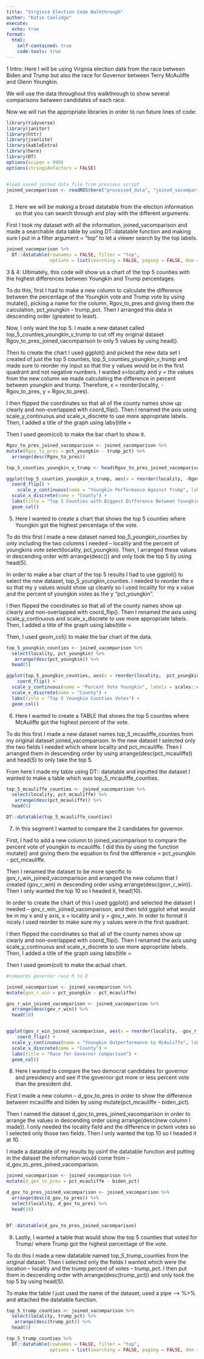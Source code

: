 ```yaml
---
title: "Virginia Election Code Walkthrough"
author: "Katie Coolidge"
execute:
  echo: true
format:
  html:
    self-contained: true
    code-tools: true
---
```


1 Intro: Here I will be using Virginia election data from the race between Biden and Trump but also the race for Governor between Terry McAuliffe and Glenn Youngkin. 

We will use the data throughout this walkthrough to show several comparisons between candidates of each race.

Now we will run the appropriate libraries in order to run future lines of code:

```r


library(tidyverse)
library(janitor)
library(httr)
library(jsonlite)
library(kableExtra)
library(here)
library(DT)
options(scipen = 999)
options(stringsAsFactors = FALSE)


#load saved joined data file from previous script
joined_vacomparison <- readRDS(here("processed_data", "joined_vacomparison.rds"))



```



2. Here we will be making a broad datatable from the election information so that you can search through and play with the different arguments. 

First I took my dataset with all the information, joined_vacomparison and made a searchable data table by using DT::datatable function and making sure I put in a filter argument = "top" to let a viewer search by the top labels.

```r
joined_vacomparison %>% 
  DT::datatable(rownames = FALSE, filter = "top",
                options = list(searching = FALSE, paging = FALSE, dom = "tip")) 


```



3 & 4: Ultimately, this code will show us a chart of the top 5 counties with the highest differences between Youngkin and Trump percentages. 

To do this, first I had to make a new column to calculate the difference between the percentage of the Youngkin vote and Trump vote by using mutate(), picking a name for the column, Rgov_to_pres and giving them the calculation, pct_youngkin - trump_pct. Then I arranged this data in descending order (greatest to least).

Now, I only want the top 5. I made a new dataset called top_5_counties_youngkin_v_trump to cut off my original dataset Rgov_to_pres_joined_vacomparison to only 5 values by using head().

Then to create the chart I used ggplot() and picked the new data set I created of just the top 5 counties, top_5_counties_youngkin_v_trump and made sure to reorder my input so that the y values would be in the first quadrant and not negative numbers. I wanted x=locality and y = the values from the new column we made calculating the difference in percent between youngkin and trump. Therefore, x = reorder(locality, -Rgov_to_pres, y = Rgov_to_pres).

I then flipped the coordinates so that all of the county names show up clearly and non-overlapped with coord_flip(). Then I renamed the axis using scale_y_continuous and scale_x_discrete to use more appropriate labels. Then, I added a title of the graph using labs(title =

Then I used geom(col) to make the bar chart to show it.


```r
Rgov_to_pres_joined_vacomparison <- joined_vacomparison %>% 
mutate(Rgov_to_pres = pct_youngkin - trump_pct) %>% 
  arrange(desc(Rgov_to_pres))

top_5_counties_youngkin_v_trump <- head(Rgov_to_pres_joined_vacomparison,5)

ggplot(top_5_counties_youngkin_v_trump, aes(x = reorder(locality, -Rgov_to_pres), y = Rgov_to_pres)) +
  coord_flip() +
	scale_y_continuous(name = "Youngkin Performance Against Trump", labels = scales::comma) +
  scale_x_discrete(name = "County") +
  labs(title = "Top 5 Counties with Biggest Difference Between Youngkin & Trump") +
  geom_col() 


```


5. Here I wanted to create a chart that shows the top 5 counties where Youngkin got the highest percentage of the vote.

To do this first I made a new dataset named top_5_youngkin_counties by only including the two columns I needed -- locality and the percent of youngkins vote select(locality, pct_youngkin). Then, I arranged these values in descending order with arrange(desc()) and only took the top 5 by using head(5).

In order to make a bar chart of the top 5 results I had to use ggplot() to select the new dataset, top_5_youngkin_counties. I needed to reorder the x so that my y values would show up cleanly so I used locality for my x value and the percent of youngkin votes as the y "pct_youngkin". 

I then flipped the coordinates so that all of the county names show up clearly and non-overlapped with coord_flip(). Then I renamed the axis using scale_y_continuous and scale_x_discrete to use more appropriate labels. Then, I added a title of the graph using labs(title =

Then, I used geom_col() to make the bar chart of the data.

```r
top_5_youngkin_counties <- joined_vacomparison %>% 
  select(locality, pct_youngkin) %>%
   arrange(desc(pct_youngkin)) %>% 
  head(5)

ggplot(top_5_youngkin_counties, aes(x = reorder(locality, -pct_youngkin), y = pct_youngkin)) +
	coord_flip() +
  scale_y_continuous(name = "Percent Vote Youngkin", labels = scales::comma) +
  scale_x_discrete(name = "County") +
  labs(title = "Top 5 Youngkin Counties Votes") +
  geom_col() 

```


6. Here I wanted to create a TABLE that shows the top 5 counties where McAuliffe got the highest percent of the vote.

To do this first I made a new dataset names top_5_mcauliffe_counties from my original dataset joined_vacomparison. In the new dataset I selected only the two fields I needed which where locality and pct_mcauliffe. Then I arranged them in descending order by using arrange(desc(pct_mcauliffe)) and head(5) to only take the top 5.

From here I made my table using DT:: datatable and inputted the dataset I wanted to make a table which was top_5_mcauliffe_counties.

```r
top_5_mcauliffe_counties <- joined_vacomparison %>% 
  select(locality, pct_mcauliffe) %>%
   arrange(desc(pct_mcauliffe)) %>% 
  head(5)

DT::datatable(top_5_mcauliffe_counties)

```


7. In this segment I wanted to compare the 2 candidates for governor. 

First, I had to add a new column to joined_vacomparison to compare the percent vote of youngkin to mcauliffe. I did this by using the function mutate() and giving them the equation to find the difference = pct_youngkin - pct_mcauliffe. 

Then I renamed the dataset to be more specific to gov_r_win_joined_vacomparison and arranged the new column that I created (gov_r_win) in descending order using arrange(desc(govr_r_win)). Then I only wanted the top 10 so I headed it, head(10). 

In order to create the chart of this I used ggplot() and selected the dataset I needed -- gov_r_win_joined_vacomparison, and then told ggplot what would be in my x and y axis, x = locality and y = gov_r_win. In order to format it nicely I used reorder to make sure my y values were in the first quadrant. 

I then flipped the coordinates so that all of the county names show up clearly and non-overlapped with coord_flip(). Then I renamed the axis using scale_y_continuous and scale_x_discrete to use more appropriate labels. Then, I added a title of the graph using labs(title =

Then I used geom(col) to make the actual chart.

```r

#compares governor race R to D

joined_vacomparison <- joined_vacomparison %>% 
mutate(gov_r_win = pct_youngkin - pct_mcauliffe)

gov_r_win_joined_vacomparison <- joined_vacomparison %>% 
  arrange(desc(gov_r_win)) %>%
  head(10) 


ggplot(gov_r_win_joined_vacomparison, aes(x = reorder(locality, -gov_r_win), y = gov_r_win)) +
	coord_flip() +
  scale_y_continuous(name = "Youngkin Outperformance to McAuliffe", labels = scales::comma) +
  scale_x_discrete(name = "County") +
  labs(title = "Race for Governor Comparison") +
  geom_col() 

```


8. Here I wanted to compare the two democrat candidates for governor and presidency and see if the governor got more or less percent vote than the president did. 

First I made a new column -- d_gov_to_pres in order to show the difference between mcauliffe and biden by using mutate(pct_mcauliffe - biden_pct).

Then I named the dataset d_gov_to_pres_joined_vacomparison in order to arrange the values in descending order using arrange(desc(new column I made)). I only needed the locality field and the difference in pctent votes so I selected only those two fields. Then I only wanted the top 10 so I headed it at 10.

I made a datatable of my results by usinf the datatable function and putting in the dataset the information would come from -- d_gov_to_pres_joined_vacomparison.

```r
joined_vacomparison <- joined_vacomparison %>% 
mutate(d_gov_to_pres = pct_mcauliffe - biden_pct)

d_gov_to_pres_joined_vacomparison <- joined_vacomparison %>% 
  arrange(desc(d_gov_to_pres)) %>%
  select(locality, d_gov_to_pres) %>% 
  head(10) 


DT::datatable(d_gov_to_pres_joined_vacomparison)

```


9. Lastly, I wanted a table that would show the top 5 counties that voted for Trump/ where Trump got the highest percentage of the vote. 

To do this I made a new datatable named top_5_trump_counties from the original dataset. Then I selected only the fields I wanted which were the location -- locality and the trump percent of votes -- trump_pct. I then put them in descending order with arrange(desc(trump_pct)) and only took the top 5 by using head(5). 

To make the table I just used the name of the dataset, used a pipe --> %>%  and attached the datatable function.

```r
 
top_5_trump_counties <- joined_vacomparison %>% 
  select(locality, trump_pct) %>%
   arrange(desc(trump_pct)) %>% 
  head(5)

top_5_trump_counties %>% 
  DT::datatable(rownames = FALSE, filter = "top",
                options = list(searching = FALSE, paging = FALSE, dom = "tip")) 


```


